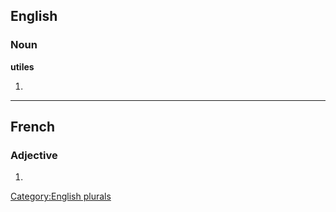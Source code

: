 ==English==

===Noun===
'''utiles'''

# {{plural of|[[utile]]}}

[[Category:English plurals]]

----

==French==

===Adjective===
{{fr-adj-form}} {{p}}

# {{form of| plural|utile|lang=French}}